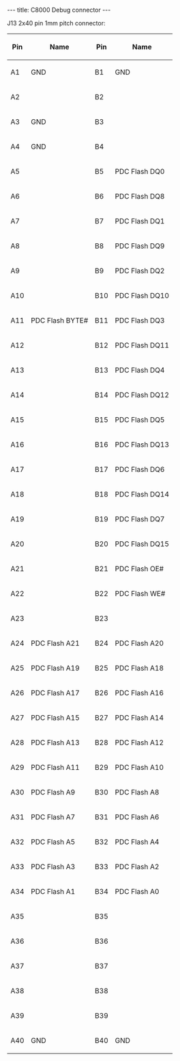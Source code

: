---
title: C8000 Debug connector
---

J13 2x40 pin 1mm pitch connector:

{| class="wikitable"
!Pin
!Name
!Pin
!Name
|-
|A1
|GND
|B1
|GND
|-
|A2
|
|B2
|
|-
|A3
|GND
|B3
|
|-
|A4
|GND
|B4
|
|-
|A5
|
|B5
|PDC Flash DQ0
|-
|A6
|
|B6
|PDC Flash DQ8
|-
|A7
|
|B7
|PDC Flash DQ1
|-
|A8
|
|B8
|PDC Flash DQ9
|-
|A9
|
|B9
|PDC Flash DQ2
|-
|A10
|
|B10
|PDC Flash DQ10
|-
|A11
|PDC Flash BYTE#
|B11
|PDC Flash DQ3
|-
|A12
|
|B12
|PDC Flash DQ11
|-
|A13
|
|B13
|PDC Flash DQ4
|-
|A14
|
|B14
|PDC Flash DQ12
|-
|A15
|
|B15
|PDC Flash DQ5
|-
|A16
|
|B16
|PDC Flash DQ13
|-
|A17
|
|B17
|PDC Flash DQ6
|-
|A18
|
|B18
|PDC Flash DQ14
|-
|A19
|
|B19
|PDC Flash DQ7
|-
|A20
|
|B20
|PDC Flash DQ15
|-
|A21
|
|B21
|PDC Flash OE#
|-
|A22
|
|B22
|PDC Flash WE#
|-
|A23
|
|B23
|
|-
|A24
|PDC Flash A21
|B24
|PDC Flash A20
|-
|A25
|PDC Flash A19
|B25
|PDC Flash A18
|-
|A26
|PDC Flash A17
|B26
|PDC Flash A16
|-
|A27
|PDC Flash A15
|B27
|PDC Flash A14
|-
|A28
|PDC Flash A13
|B28
|PDC Flash A12
|-
|A29
|PDC Flash A11
|B29
|PDC Flash A10
|-
|A30
|PDC Flash A9
|B30
|PDC Flash A8
|-
|A31
|PDC Flash A7
|B31
|PDC Flash A6
|-
|A32
|PDC Flash A5
|B32
|PDC Flash A4
|-
|A33
|PDC Flash A3
|B33
|PDC Flash A2
|-
|A34
|PDC Flash A1
|B34
|PDC Flash A0
|-
|A35
|
|B35
|
|-
|A36
|
|B36
|
|-
|A37
|
|B37
|
|-
|A38
|
|B38
|
|-
|A39
|
|B39
|
|-
|A40
|GND
|B40
|GND
|}